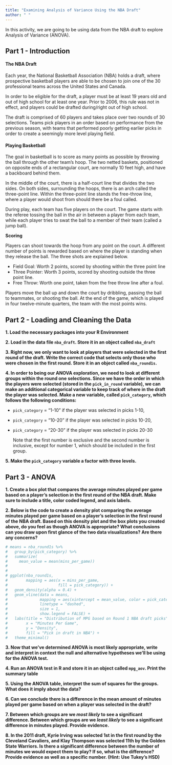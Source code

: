 ```yaml
---
title: "Examining Analysis of Variance Using the NBA Draft"
author: " " 
---
```


In this activity, we are going to be using data from the NBA draft to explore Analysis of Variance (ANOVA).

## Part 1 - Introduction

#### The NBA Draft

Each year, the National Basketball Association (NBA) holds a draft, where prospective basketball players are able to be chosen to join one of the 30 professional teams across the United States and Canada.

In order to be eligible for the draft, a player must be at least 19 years old and out of high school for at least one year. Prior to 2006, this rule was not in effect, and players could be drafted during/right out of high school.

The draft is comprised of 60 players and takes place over two rounds of 30 selections. Teams pick players in an order based on performance from the previous season, with teams that performed poorly getting earlier picks in order to create a seemingly more level playing field.

#### Playing Basketball

The goal in basketball is to score as many points as possible by throwing the ball through the other team's hoop. The two netted baskets, positioned on opposite ends of a rectangular court, are normally 10 feet high, and have a backboard behind them.

In the middle of the court, there is a half-court line that divides the two sides. On both sides, surrounding the hoops, there is an arch called the three-point line. Within the three-point line stands the free-throw line, where a player would shoot from should there be a foul called.

During play, each team has five players on the court. The game starts with the referee tossing the ball in the air in between a player from each team, while each player tries to swat the ball to a member of their team (called a jump ball).

**Scoring**

Players can shoot towards the hoop from any point on the court. A different number of points is rewarded based on where the player is standing when they release the ball. The three shots are explained below.

-   Field Goal: Worth 2 points, scored by shooting within the three point line
-   Three Pointer: Worth 3 points, scored by shooting outside the three point line.
-   Free Throw: Worth one point, taken from the free throw line after a foul.

Players move the ball up and down the court by dribbling, passing the ball to teammates, or shooting the ball. At the end of the game, which is played in four twelve-minute quarters, the team with the most points wins.

## Part 2 - Loading and Cleaning the Data 


**1.  Load the necessary packages into your R Environment**

**2.  Load in the data file `nba_draft`. Store it in an object called `nba_draft`**

**3.  Right now, we only want to look at players that were selected in the first round of the draft. Write the correct code that selects only those who were chosen in the first round. Store it in an object called `nba_round1s`.**

**4. In order to being our ANOVA exploration, we need to look at different groups within the round one selections. Since we have the order in which the players were selected (stored in the `pick_in_round` variable), we can make an additional categorical variable to keep track of where in the draft the player was selected. Make a new variable, called `pick_category`, which follows the following conditions: **

- `pick_category` = "1-10" if the player was selected in picks 1-10, 
- `pick_category` = "10-20" if the player was selected in picks 10-20,
- `pick_category` = "20-30" if the player was selected in picks 20-30

    Note that the first number is exclusive and the second number is inclusive, except for number 1, which should be included in the first group. 

**5. Make the `pick_category` variable a factor with three levels.**


## Part 3 - ANOVA


**1. Create a box plot that compares the average minutes played per game based on a player's selection in the first round of the NBA draft. Make sure to include a title, color coded legend, and axis labels.**

**2. Below is the code to create a density plot comparing the average minutes played per game based on a player's selection in the first round of the NBA draft. Based on this density plot and the box plots you created above, do you feel as though ANOVA is appropriate? What conclusions can you draw upon first glance of the two data visualizations? Are there any concerns? **

```r
# means = nba_round1s %>%
#   group_by(pick_category) %>%
#   summarize(
#     mean_value = mean(mins_per_game))
# 
# 
# ggplot(nba_round1s,
#        mapping = aes(x = mins_per_game,
#                      fill = pick_category)) +
#   geom_density(alpha = 0.4) +
#   geom_vline(data = means,
#              mapping = aes(xintercept = mean_value, color = pick_category),
#              linetype = "dashed",
#              size = 1,
#              show.legend = FALSE) +
#   labs(title = "Distribution of MPG based on Round 1 NBA draft picks",
#        x = "Minutes Per Game",
#        y = "Density",
#        fill = "Pick in draft in NBA") +
#   theme_minimal()
```

**3. Now that we've determined ANOVA is most likely appropriate, write and interpret in context the null and alternative hypotheses we'll be using for the ANOVA test. **
  
**4. Run an ANOVA test in R and store it in an object called `mpg_aov`. Print the summary table** 

**5. Using the ANOVA table, interpret the sum of squares for the groups. What does it imply about the data?** 

**6. Can we conclude there is a difference in the mean amount of minutes played per game based on when a player was selected in the draft?**

**7. Between which groups are we *most likely* to see a significant difference. Between which groups are we *least likely* to see a significant difference in minutes played. Provide evidence.**

**8. In the 2011 draft, Kyrie Irving was selected 1st in the first round by the Cleveland Cavaliers, and Klay Thompson was selected 11th by the Golden State Warriors. Is there a significant difference between the number of minutes we would expect them to play? If so, what is the difference? Provide evidence as well as a specific number. (Hint: Use Tukey's HSD)**


 